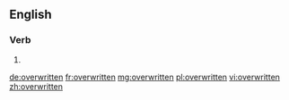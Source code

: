 ==English==

===Verb===
{{head|en|past participle}}

# {{past participle of|overwrite|lang=en}}

[[de:overwritten]]
[[fr:overwritten]]
[[mg:overwritten]]
[[pl:overwritten]]
[[vi:overwritten]]
[[zh:overwritten]]